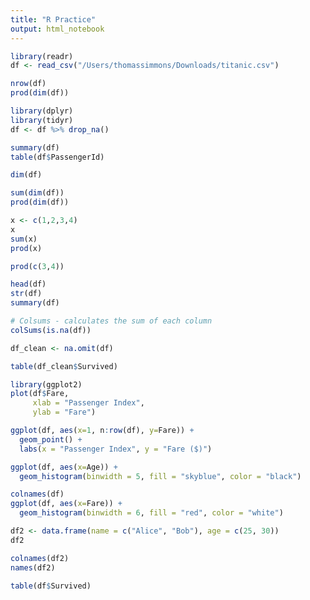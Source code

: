 ```yaml
---
title: "R Practice"
output: html_notebook
---
```



```r
library(readr)
df <- read_csv("/Users/thomassimmons/Downloads/titanic.csv")
```
```r
nrow(df)
prod(dim(df))
```


```r
library(dplyr)
library(tidyr)
df <- df %>% drop_na()
```

```r
summary(df)
table(df$PassengerId)
```

```r
dim(df)
```

```r
sum(dim(df))
prod(dim(df))
```

```r
x <- c(1,2,3,4)
x
sum(x)
prod(x)
```


```r
prod(c(3,4))
```

```r
head(df)
str(df)
summary(df)
```


```r
# Colsums - calculates the sum of each column
colSums(is.na(df))
```
```r
df_clean <- na.omit(df)
```

```r
table(df_clean$Survived)
```

```r
library(ggplot2)
plot(df$Fare,
     xlab = "Passenger Index",
     ylab = "Fare")

ggplot(df, aes(x=1, n:row(df), y=Fare)) +
  geom_point() +
  labs(x = "Passenger Index", y = "Fare ($)")
```


```r
ggplot(df, aes(x=Age)) + 
  geom_histogram(binwidth = 5, fill = "skyblue", color = "black")
```

```r
colnames(df)
ggplot(df, aes(x=Fare)) +
  geom_histogram(binwidth = 6, fill = "red", color = "white")
```

```r
df2 <- data.frame(name = c("Alice", "Bob"), age = c(25, 30))
df2
```
```r
colnames(df2)
names(df2)
```

```r
table(df$Survived)
```










